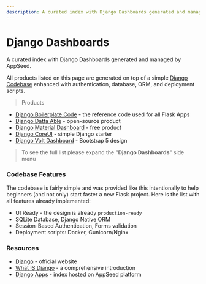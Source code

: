 ```yaml
---
description: A curated index with Django Dashboards generated and managed by AppSeed.
---
```


# Django Dashboards

<SubHeading>A curated index with Django Dashboards generated and managed by AppSeed.</SubHeading>

All products listed on this page are generated on top of a simple [Django Codebase](../../boilerplate-code/django-dashboard.mdx) enhanced with authentication, database, ORM, and deployment scripts.&#x20;

> Products

- [Django Boilerplate Code](../../boilerplate-code/django-dashboard.mdx) - the reference code used for all Flask Apps
- [Django Datta Able](datta-able.mdx) - open-source product
- [Django Material Dashboard](material-dashboard.mdx) - free product
- [Django CoreUI](coreui.mdx) - simple Django starter
- [Django Volt Dashboard](volt.mdx) - Bootstrap 5 design&#x20;

> To see the full list please expand the "**Django Dashboards**" side menu

### Codebase Features

The codebase is fairly simple and was provided like this intentionally to help beginners (and not only) start faster a new Flask project. Here is the list with all features already implemented:

- UI Ready - the design is already `production-ready`
- SQLite Database, Django Native ORM
- Session-Based Authentication, Forms validation
- Deployment scripts: Docker, Gunicorn/Nginx

### Resources

- [Django](https://www.djangoproject.com/) - official website
- [What IS Django](../../content/what-is/django.mdx) - a comprehensive introduction&#x20;
- [Django Apps](https://appseed.us/django) - index hosted on AppSeed platform
